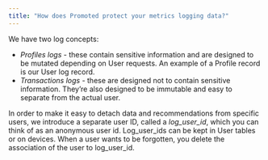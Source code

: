 ```yaml
---
title: "How does Promoted protect your metrics logging data?"
---
```


We have two log concepts:

* _Profiles logs_ \- these contain sensitive information and are designed to be mutated depending on User requests. An example of a Profile record is our User log record.
* _Transactions logs_ \- these are designed not to contain sensitive information. They’re also designed to be immutable and easy to separate from the actual user.

In order to make it easy to detach data and recommendations from specific users, we introduce a separate user ID, called a _log\_user\_id_, which you can think of as an anonymous user id. Log\_user\_ids can be kept in User tables or on devices. When a user wants to be forgotten, you delete the association of the user to log\_user\_id.